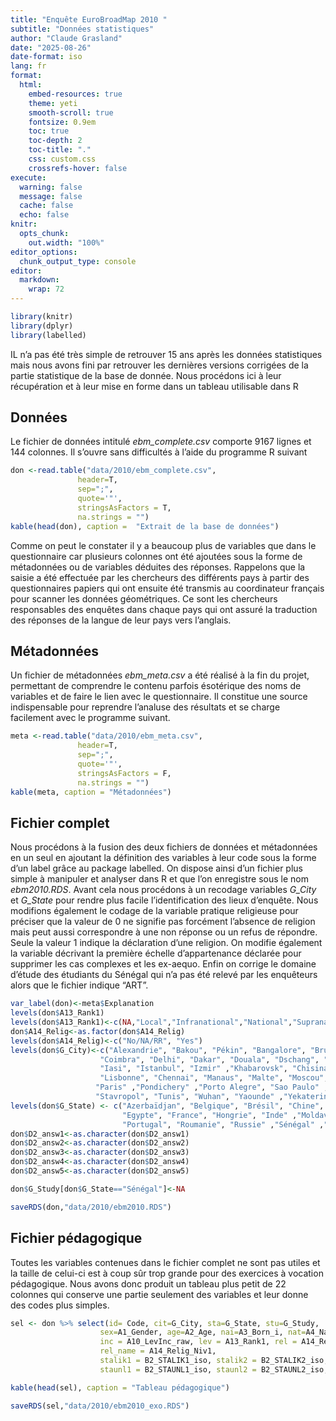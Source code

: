```yaml
---
title: "Enquête EuroBroadMap 2010 "
subtitle: "Données statistiques"
author: "Claude Grasland"
date: "2025-08-26"
date-format: iso
lang: fr
format:
  html:
    embed-resources: true
    theme: yeti
    smooth-scroll: true
    fontsize: 0.9em
    toc: true
    toc-depth: 2
    toc-title: "."
    css: custom.css
    crossrefs-hover: false
execute:
  warning: false
  message: false 
  cache: false   
  echo: false
knitr:
  opts_chunk:
    out.width: "100%"
editor_options: 
  chunk_output_type: console
editor: 
  markdown: 
    wrap: 72
---
```



```r
library(knitr)
library(dplyr)
library(labelled)
```


IL n'a pas été très simple de retrouver 15 ans après les données statistiques mais nous avons fini par retrouver les dernières versions corrigées de la partie statistique de la base de donnée. Nous procédons ici à leur récupération et à leur mise en forme dans un tableau utilisable dans R


## Données

Le fichier de données intitulé *ebm_complete.csv* comporte 9167 lignes et 144 colonnes. Il s'ouvre sans difficultés à l'aide du programme R suivant 

```r
don <-read.table("data/2010/ebm_complete.csv", 
               header=T, 
               sep=";",
               quote='"', 
               stringsAsFactors = T,
               na.strings = "")
kable(head(don), caption =  "Extrait de la base de données")
```


Comme on peut le constater il y a beaucoup plus de variables que dans le questionnaire car plusieurs colonnes ont été ajoutées sous la forme de métadonnées ou de variables déduites des réponses. Rappelons que la saisie a été effectuée par les chercheurs des différents pays à partir des questionnaires papiers qui ont ensuite été transmis au coordinateur français pour scanner les données géométriques. Ce sont les chercheurs responsables des enquêtes dans chaque pays qui ont assuré la traduction des réponses de la langue de leur pays vers l'anglais.

## Métadonnées

Un fichier de métadonnées *ebm_meta.csv* a été réalisé à la fin du projet, permettant de comprendre le contenu parfois ésotérique des noms de variables et de faire le lien avec le questionnaire. Il constitue une source indispensable pour reprendre l'analuse des résultats et se charge facilement avec le programme suivant.


```r
meta <-read.table("data/2010/ebm_meta.csv", 
               header=T, 
               sep=";",
               quote='"', 
               stringsAsFactors = F,
               na.strings = "")
kable(meta, caption = "Métadonnées")
```


## Fichier complet

Nous procédons à la fusion des deux fichiers de données et métadonnées en un seul en ajoutant la définition des variables à leur code sous la forme d'un label grâce au package labelled. On dispose ainsi d'un fichier plus simple à manipuler et analyser dans R et que l'on enregistre sous le nom *ebm2010.RDS*. Avant cela nous procédons à un recodage variables *G_City* et *G_State* pour rendre plus facile l'identification des lieux d'enquête. Nous modifions également le codage de la variable pratique religieuse pour préciser que la valeur de 0 ne signifie pas forcément l'absence de religion mais peut aussi correspondre à une non réponse ou un refus de répondre. Seule la valeur 1 indique la déclaration d'une religion. On modifie également la variable décrivant la première échelle d'appartenance déclarée pour supprimer les cas complexes et les ex-aequo. Enfin on corrige le domaine d'étude des étudiants du Sénégal qui n'a pas été relevé par les enquêteurs alors que le fichier indique "ART".

```r
var_label(don)<-meta$Explanation
levels(don$A13_Rank1)
levels(don$A13_Rank1)<-c(NA,"Local","Infranational","National","Supranational","Global",NA,NA)
don$A14_Relig<-as.factor(don$A14_Relig)
levels(don$A14_Relig)<-c("No/NA/RR", "Yes")
levels(don$G_City)<-c("Alexandrie", "Bakou", "Pékin", "Bangalore", "Bruxelles", "Buea", "Budapest", "Bucarest", "Guangzhou", 
                    "Coimbra", "Delhi", "Dakar", "Douala", "Dschang", "Erzerum", "Evora", "Fortaleza",
                    "Iasi", "Istanbul", "Izmir" ,"Khabarovsk", "Chisinau", "Le Havre", "Louvain", "Liège", "Lyon",
                    "Lisbonne", "Chennai", "Manaus", "Malte", "Moscou", "Maroua", "Ngaoundere" ,"Nanjing",
                   "Paris" ,"Pondichery" ,"Porto Alegre", "Sao Paulo" ,"Sfax" ,"Shangaï", "Stockholm" ,
                   "Stavropol", "Tunis", "Wuhan", "Yaounde" ,"Yekaterinburg")
levels(don$G_State) <- c("Azerbaïdjan", "Belgique", "Brésil", "Chine", "Cameroun", 
                         "Egypte", "France", "Hongrie", "Inde" ,"Moldavie" ,"Malte",
                         "Portugal", "Roumanie", "Russie" ,"Sénégal" ,"Suède" ,"Tunisie" ,"Turquie")
don$D2_answ1<-as.character(don$D2_answ1)
don$D2_answ2<-as.character(don$D2_answ2)
don$D2_answ3<-as.character(don$D2_answ3)
don$D2_answ4<-as.character(don$D2_answ4)
don$D2_answ5<-as.character(don$D2_answ5)

don$G_Study[don$G_State=="Sénégal"]<-NA

saveRDS(don,"data/2010/ebm2010.RDS")
```




## Fichier pédagogique

Toutes les variables contenues dans le fichier complet ne sont pas utiles et la taille de celui-ci est à coup sûr trop grande pour des exercices à vocation pédagogique. Nous avons donc produit un tableau plus petit de 22 colonnes qui conserve une partie seulement des variables et leur donne des codes plus simples.

```r
sel <- don %>% select(id= Code, cit=G_City, sta=G_State, stu=G_Study, 
                    sex=A1_Gender, age=A2_Age, nai=A3_Born_i, nat=A4_Nat1_State, lan=A5_lang1Name,nblan= AX_Nblang, nbmig=AX_nbliv, nbvis = AX_Nbvis,
                    inc = A10_LevInc_raw, lev = A13_Rank1, rel = A14_Relig, 
                    rel_name = A14_Relig_Niv1, 
                    stalik1 = B2_STALIK1_iso, stalik2 = B2_STALIK2_iso, stalik3 = B2_STALIK3_iso,  
                    staunl1 = B2_STAUNL1_iso, staunl2 = B2_STAUNL2_iso, staunl3 = B2_STAUNL3_iso)

kable(head(sel), caption = "Tableau pédagogique")

saveRDS(sel,"data/2010/ebm2010_exo.RDS")

```


















